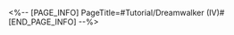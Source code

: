 <%-- [PAGE_INFO]
PageTitle=#Tutorial/Dreamwalker (IV)#
[END_PAGE_INFO] --%>
{{Tutorial
|sort      = 606605
|title     = Dreamwalker (IV)
|subtitle  = 
|type      = 
|about     = 
|image1    = Tutorial Dreamwalker (IV) 1.png{{subst:void|<!--$UPLOAD:<<SpriteOutput/TutorialPic/TutorialPage_606605.png>-<Tutorial Dreamwalker (IV) 1.png>-<Tutorial Files>>-->}}
|text1     = Interacting with {{Color|h|nobold=1|unused Bubble Tower}} will {{Color|h|nobold=1|increase the number of Bubble Charges that can be used}}. The number of Bubble Charges that can be carried at any time cannot exceed {{Color|h|nobold=1|5}}.
}}